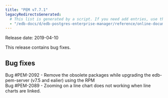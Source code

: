 ```yaml
---
title: "PEM v7.7.1"
legacyRedirectsGenerated:
  # This list is generated by a script. If you need add entries, use the `legacyRedirects` key.
  - "/edb-docs/d/edb-postgres-enterprise-manager/reference/online-documentation/8.0/pem_release_notes_7_7_1.html"
---
```


Release date: 2019-04-10

This release contains bug fixes.

## Bug fixes

Bug #PEM-2092 - Remove the obsolete packages while upgrading the edb-pem-server (v7.5 and ealier) using the RPM  
Bug #PEM-2089 - Zooming on a line chart does not working when line charts are linked.
